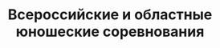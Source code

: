 ---
title: Всероссийские и областные юношеские соревнования
period: '09.07.2024'
cover:
  src: '/images/projects/AllRussianAndRegionalYouthCompetitions/logo.jpeg'
  alt: 'Подготовка'
role: 'Соревнования'
space: 'Команда'
tags: ['Лидер', 'Велоспорт', 'ВелоЛидер', 'Спорт', 'Победа будет за нами']
stack: ['Ответственность', 'Сила воли', 'Лидерство', 'Тактика', 'Смелость']
externals:
  Website: 'https://vk.com/teamvelolider'
background: '9 июля 2024 в г. Воронеже состоялись всероссийские и областные соревнования среди старших и младших юношей в групповой гонке. Старшие юноши показали отличное командное взаимодействие и за два круга до финиша Агапов Максим смог организовать отрыв со спортсменами из Иркутской и Ленинградской областей, и в конечном итоге выиграть финальный спринт.'
backgroundSecond: 'В категории младшие юноши победителем стал Шикин Александр , который завершил гонку в одиночном отрыве от лидирующей группы, бронзовым призером стал Бородин Ярослав, который уступил 2 место спортсмену из Иркутской области, а Карташов Иван расположился на четвертой позиции. А так же 8 июля 2024 года в Воронежской области проходили всероссийские и областные соревнования в индивидуальной гонке на время, на дистанции в 10 км среди старших и младших юношей. В категории младшие юноши победителем стал Шикин Александр, с результатом 14:59,70. Третий результат показал Бородин Ярослав -16:09,20'
carousel:
  - src: '/images/projects/AllRussianAndRegionalYouthCompetitions/1.jpeg'
    alt: 'Спортсмены ВелоЛидер'
  - src: '/images/projects/AllRussianAndRegionalYouthCompetitions/2.jpeg'
    alt: 'Спортсмены ВелоЛидер'
  - src: '/images/projects/AllRussianAndRegionalYouthCompetitions/4.jpeg'
    alt: 'Спортсмены ВелоЛидер'
  - src: '/images/projects/AllRussianAndRegionalYouthCompetitions/5.jpeg'
    alt: 'Спортсмены ВелоЛидер'
  - src: '/images/projects/AllRussianAndRegionalYouthCompetitions/6.jpeg'
    alt: 'Спортсмены ВелоЛидер'
  - src: '/images/projects/AllRussianAndRegionalYouthCompetitions/7.jpeg'
    alt: 'Спортсмены ВелоЛидер'
  - src: '/images/projects/AllRussianAndRegionalYouthCompetitions/8.jpeg'
    alt: 'Спортсмены ВелоЛидер'
  - src: '/images/projects/AllRussianAndRegionalYouthCompetitions/9.jpeg'
    alt: 'Спортсмены ВелоЛидер'
  - src: '/images/projects/AllRussianAndRegionalYouthCompetitions/10.jpeg'
    alt: 'Спортсмены ВелоЛидер'
---
